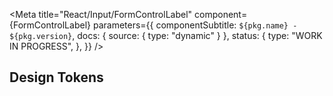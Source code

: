 

<Meta
  title="React/Input/FormControlLabel"
  component={FormControlLabel}
  parameters={{
    componentSubtitle: `${pkg.name} - ${pkg.version}`,
    docs: { source: { type: "dynamic" } },
    status: {
      type: "WORK IN PROGRESS",
    },
  }}
/>

<Description markdown={readme} />

## Design Tokens

<DesignTokenDocBlock categoryName="FormControlLabel" viewType="table" />
